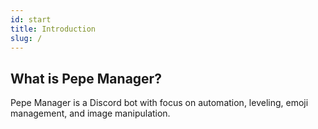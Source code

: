 ```yaml
---
id: start
title: Introduction
slug: /
---
```



## What is Pepe Manager?

Pepe Manager is a Discord bot with focus on automation, leveling, emoji management, and image manipulation.
